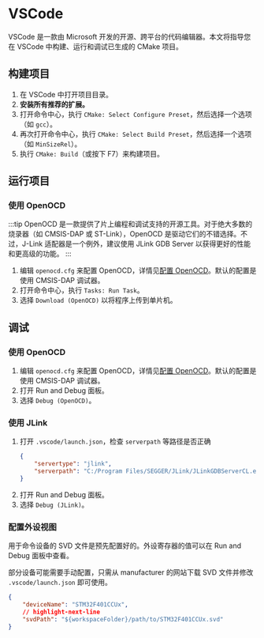 # VSCode
VSCode 是一款由 Microsoft 开发的开源、跨平台的代码编辑器。本文将指导您在 VSCode 中构建、运行和调试已生成的 CMake 项目。

## 构建项目
1. 在 VSCode 中打开项目目录。
2. **安装所有推荐的扩展。**
3. 打开命令中心，执行 `CMake: Select Configure Preset`，然后选择一个选项（如 `gcc`）。
4. 再次打开命令中心，执行 `CMake: Select Build Preset`，然后选择一个选项（如 `MinSizeRel`）。
5. 执行 `CMake: Build`（或按下 F7）来构建项目。

## 运行项目
### 使用 OpenOCD
:::tip
OpenOCD 是一款提供了片上编程和调试支持的开源工具。对于绝大多数的烧录器（如 CMSIS-DAP 或 ST-Link），OpenOCD 是驱动它们的不错选择。不过，J-Link 适配器是一个例外，建议使用 JLink GDB Server 以获得更好的性能和更高级的功能。
:::

1. 编辑 `openocd.cfg` 来配置 OpenOCD，详情见[配置 OpenOCD](/docs/config-openocd)。默认的配置是使用 CMSIS-DAP 调试器。
2. 打开命令中心，执行 `Tasks: Run Task`。
3. 选择 `Download (OpenOCD)` 以将程序上传到单片机。

## 调试
### 使用 OpenOCD
1. 编辑 `openocd.cfg` 来配置 OpenOCD，详情见[配置 OpenOCD](/docs/config-openocd)。默认的配置是使用 CMSIS-DAP 调试器。
2. 打开 Run and Debug 面板。
3. 选择 `Debug (OpenOCD)`。

### 使用 JLink
1. 打开 `.vscode/launch.json`，检查 `serverpath` 等路径是否正确  
   ```json
   {
       "servertype": "jlink",
       "serverpath": "C:/Program Files/SEGGER/JLink/JLinkGDBServerCL.exe"
   }
   ```
2. 打开 Run and Debug 面板。
3. 选择 `Debug (JLink)`。

### 配置外设视图
用于命令设备的 SVD 文件是预先配置好的。外设寄存器的值可以在 Run and Debug 面板中查看。

部分设备可能需要手动配置，只需从 manufacturer 的网站下载 SVD 文件并修改 `.vscode/launch.json` 即可使用。
```json
{
    "deviceName": "STM32F401CCUx",
    // highlight-next-line
    "svdPath": "${workspaceFolder}/path/to/STM32F401CCUx.svd"
}
```